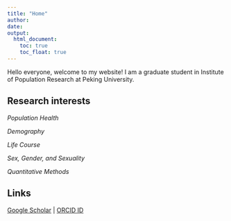 ```yaml
---
title: "Home"
author: 
date: 
output: 
  html_document:
    toc: true
    toc_float: true
---
```


Hello everyone, welcome to my website! I am a graduate student in Institute of Population Research at Peking University.

## Research interests
*Population Health*

*Demography*

*Life Course*

*Sex, Gender, and Sexuality*

*Quantitative Methods*

## Links
[Google Scholar](https://scholar.google.com/citations?view_op=list_works&hl=zh-CN&hl=zh-CN&user=ALw8qQoAAAAJ) | [ORCID ID](https://orcid.org/my-orcid?orcid=0000-0003-0074-6083)
